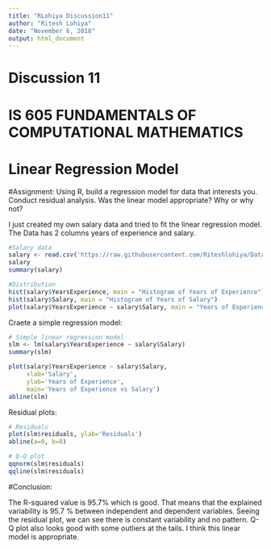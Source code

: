 ```yaml
---
title: "RLohiya Discussion11"
author: "Ritesh Lohiya"
date: "November 6, 2018"
output: html_document
---
```


#                             Discussion 11

#           IS 605 FUNDAMENTALS OF COMPUTATIONAL MATHEMATICS

#                       Linear Regression Model



#Assignment: Using R, build a  regression model for data that interests you.  Conduct residual analysis.  Was the linear model appropriate? Why or why not?


I just created my own salary data and tried to fit the linear regression model. The Data has 2 columns years of experience and salary.

```r
#Salary data
salary <- read.csv('https://raw.githubusercontent.com/Riteshlohiya/Data605_Discussion11/master/Salary_Data.csv')
salary
summary(salary)
```

```r
#Distribution
hist(salary$YearsExperience, main = "Histogram of Years of Experience")
hist(salary$Salary, main = "Histogram of Years of Salary")
plot(salary$YearsExperience ~ salary$Salary, main = "Years of Experience vs Salary")
```

Craete a simple regression model:

```r
# Simple linear regression model
slm <- lm(salary$YearsExperience ~ salary$Salary)
summary(slm)
```

```r
plot(salary$YearsExperience ~ salary$Salary, 
     xlab='Salary',
     ylab='Years of Experience',
     main='Years of Experience vs Salary')
abline(slm)
```

Residual plots:

```r
# Residuals
plot(slm$residuals, ylab='Residuals')
abline(a=0, b=0)
```

```r
# Q-Q plot
qqnorm(slm$residuals)
qqline(slm$residuals)
```

#Conclusion:

The R-squared value is 95.7% which is good. That means that the explained variability is 95.7 % between independent and dependent variables. Seeing the residual plot, we can see there is constant variability and no pattern. Q-Q plot also looks good with some outliers at the tails. I think this linear model is appropriate.

